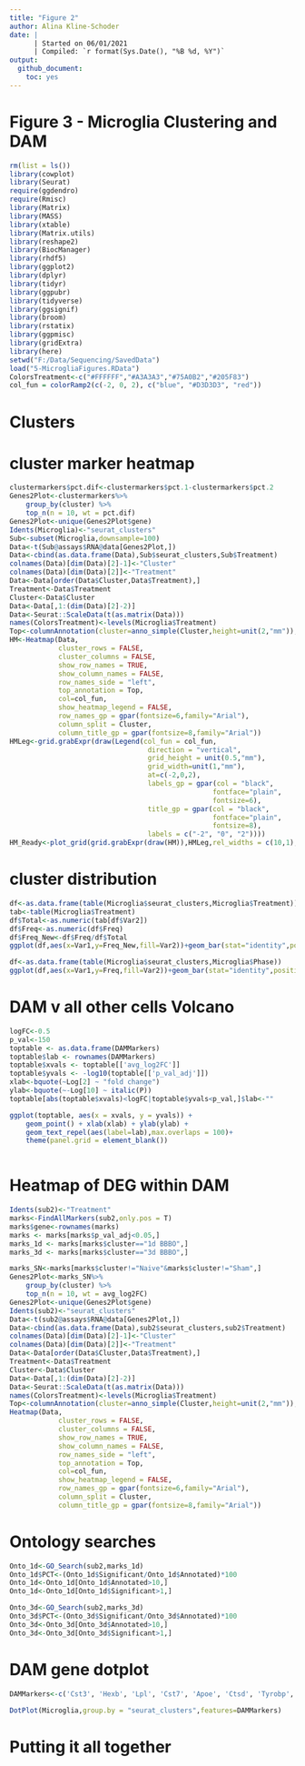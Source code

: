 ```yaml
---
title: "Figure 2"
author: Alina Kline-Schoder
date: | 
      | Started on 06/01/2021
      | Compiled: `r format(Sys.Date(), "%B %d, %Y")`
output:
  github_document:
    toc: yes
---
```

# Figure 3 - Microglia Clustering and DAM

```r
rm(list = ls())
library(cowplot)
library(Seurat)
require(ggdendro)
require(Rmisc)
library(Matrix)
library(MASS)
library(xtable)
library(Matrix.utils)
library(reshape2)
library(BiocManager)
library(rhdf5)
library(ggplot2)
library(dplyr)
library(tidyr)
library(ggpubr)
library(tidyverse)
library(ggsignif)
library(broom)
library(rstatix)
library(ggpmisc)
library(gridExtra)
library(here)
setwd("F:/Data/Sequencing/SavedData")
load("5-MicrogliaFigures.RData")
ColorsTreatment<-c("#FFFFFF","#A3A3A3","#75A0B2","#205F83")
col_fun = colorRamp2(c(-2, 0, 2), c("blue", "#D3D3D3", "red"))
```
# Clusters
# cluster marker heatmap
```r
clustermarkers$pct.dif<-clustermarkers$pct.1-clustermarkers$pct.2
Genes2Plot<-clustermarkers%>%
    group_by(cluster) %>%
    top_n(n = 10, wt = pct.dif)
Genes2Plot<-unique(Genes2Plot$gene)
Idents(Microglia)<-"seurat_clusters"
Sub<-subset(Microglia,downsample=100)
Data<-t(Sub@assays$RNA@data[Genes2Plot,])
Data<-cbind(as.data.frame(Data),Sub$seurat_clusters,Sub$Treatment)
colnames(Data)[dim(Data)[2]-1]<-"Cluster"
colnames(Data)[dim(Data)[2]]<-"Treatment"
Data<-Data[order(Data$Cluster,Data$Treatment),]
Treatment<-Data$Treatment
Cluster<-Data$Cluster
Data<-Data[,1:(dim(Data)[2]-2)]
Data<-Seurat::ScaleData(t(as.matrix(Data)))
names(ColorsTreatment)<-levels(Microglia$Treatment)
Top<-columnAnnotation(cluster=anno_simple(Cluster,height=unit(2,"mm")),Treatment=anno_simple(Treatment,height = unit(2, "mm"),col = ColorsTreatment,border = TRUE),show_legend=FALSE,show_annotation_name=FALSE)
HM<-Heatmap(Data,
            cluster_rows = FALSE,
            cluster_columns = FALSE,
            show_row_names = TRUE,
            show_column_names = FALSE,
            row_names_side = "left",
            top_annotation = Top,
            col=col_fun,
            show_heatmap_legend = FALSE,
            row_names_gp = gpar(fontsize=6,family="Arial"),
            column_split = Cluster,
            column_title_gp = gpar(fontsize=8,family="Arial"))
HMLeg<-grid.grabExpr(draw(Legend(col_fun = col_fun, 
                                  direction = "vertical",
                                  grid_height = unit(0.5,"mm"),
                                  grid_width=unit(1,"mm"),
                                  at=c(-2,0,2),
                                  labels_gp = gpar(col = "black",
                                                  fontface="plain",
                                                  fontsize=6),
                                  title_gp = gpar(col = "black",
                                                  fontface="plain",
                                                  fontsize=8),
                                  labels = c("-2", "0", "2"))))
HM_Ready<-plot_grid(grid.grabExpr(draw(HM)),HMLeg,rel_widths = c(10,1),nrow=1)
```

# cluster distribution
```r
df<-as.data.frame(table(Microglia$seurat_clusters,Microglia$Treatment))
tab<-table(Microglia$Treatment)
df$Total<-as.numeric(tab[df$Var2])
df$Freq<-as.numeric(df$Freq)
df$Freq_New<-df$Freq/df$Total
ggplot(df,aes(x=Var1,y=Freq_New,fill=Var2))+geom_bar(stat="identity",position="dodge")

df<-as.data.frame(table(Microglia$seurat_clusters,Microglia$Phase))
ggplot(df,aes(x=Var1,y=Freq,fill=Var2))+geom_bar(stat="identity",position="fill")
```

# DAM v all other cells Volcano
```r
logFC<-0.5
p_val<-150
toptable <- as.data.frame(DAMMarkers)
toptable$lab <- rownames(DAMMarkers)
toptable$xvals <- toptable[['avg_log2FC']]
toptable$yvals <- -log10(toptable[['p_val_adj']])
xlab<-bquote(~Log[2] ~ "fold change")
ylab<-bquote(~-Log[10] ~ italic(P))
toptable[abs(toptable$xvals)<logFC|toptable$yvals<p_val,]$lab<-""

ggplot(toptable, aes(x = xvals, y = yvals)) + 
    geom_point() + xlab(xlab) + ylab(ylab) + 
    geom_text_repel(aes(label=lab),max.overlaps = 100)+
    theme(panel.grid = element_blank())
  
```
# Heatmap of DEG within DAM
```r
Idents(sub2)<-"Treatment"
marks<-FindAllMarkers(sub2,only.pos = T)
marks$gene<-rownames(marks)
marks <- marks[marks$p_val_adj<0.05,]
marks_1d <- marks[marks$cluster=="1d BBBO",]
marks_3d <- marks[marks$cluster=="3d BBBO",]

marks_SN<-marks[marks$cluster!="Naive"&marks$cluster!="Sham",]
Genes2Plot<-marks_SN%>%
    group_by(cluster) %>%
    top_n(n = 10, wt = avg_log2FC)
Genes2Plot<-unique(Genes2Plot$gene)
Idents(sub2)<-"seurat_clusters"
Data<-t(sub2@assays$RNA@data[Genes2Plot,])
Data<-cbind(as.data.frame(Data),sub2$seurat_clusters,sub2$Treatment)
colnames(Data)[dim(Data)[2]-1]<-"Cluster"
colnames(Data)[dim(Data)[2]]<-"Treatment"
Data<-Data[order(Data$Cluster,Data$Treatment),]
Treatment<-Data$Treatment
Cluster<-Data$Cluster
Data<-Data[,1:(dim(Data)[2]-2)]
Data<-Seurat::ScaleData(t(as.matrix(Data)))
names(ColorsTreatment)<-levels(Microglia$Treatment)
Top<-columnAnnotation(cluster=anno_simple(Cluster,height=unit(2,"mm")),Treatment=anno_simple(Treatment,height = unit(2, "mm"),col = ColorsTreatment,border = TRUE),show_legend=FALSE,show_annotation_name=FALSE)
Heatmap(Data,
            cluster_rows = FALSE,
            cluster_columns = FALSE,
            show_row_names = TRUE,
            show_column_names = FALSE,
            row_names_side = "left",
            top_annotation = Top,
            col=col_fun,
            show_heatmap_legend = FALSE,
            row_names_gp = gpar(fontsize=6,family="Arial"),
            column_split = Cluster,
            column_title_gp = gpar(fontsize=8,family="Arial"))
```

# Ontology searches
```r
Onto_1d<-GO_Search(sub2,marks_1d)
Onto_1d$PCT<-(Onto_1d$Significant/Onto_1d$Annotated)*100
Onto_1d<-Onto_1d[Onto_1d$Annotated>10,]
Onto_1d<-Onto_1d[Onto_1d$Significant>1,]

Onto_3d<-GO_Search(sub2,marks_3d)
Onto_3d$PCT<-(Onto_3d$Significant/Onto_3d$Annotated)*100
Onto_3d<-Onto_3d[Onto_3d$Annotated>10,]
Onto_3d<-Onto_3d[Onto_3d$Significant>1,]
```

# DAM gene dotplot
```r
DAMMarkers<-c('Cst3', 'Hexb', 'Lpl', 'Cst7', 'Apoe', 'Ctsd', 'Tyrobp', 'Trem2', 'Cd9', 'Itgax', 'Cd63', 'Timp2')

DotPlot(Microglia,group.by = "seurat_clusters",features=DAMMarkers)
```


# Putting it all together

